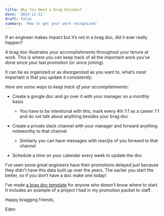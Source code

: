 ```yaml
---
title: Why You Need a Brag Document
date: '2023-12-11'
draft: false
summary: 'How to get your work recognized'
---
```


If an engineer makes impact but it’s not in a brag doc, did it ever really happen?

A brag doc illustrates your accomplishments throughout your tenure at work. This is where you can keep track of all the important work you’ve done since your last promotion (or since joining).

It can be as organized or as disorganized as you want to, what’s most important is that you update it *consistently*.

*Here are some ways to keep track of your accomplishments:*

- Create a google doc and go over it with your manager on a monthly basis

  - You have to be intentional with this, mark every 4th 1:1 as a career 1:1 and do not talk about anything besides your brag doc

- Create a private slack channel with your manager and forward anything noteworthy to that channel

  - Similarly you can have messages with reactjis of you forward to that channel

- Schedule a time on your calendar every week to update the doc

I’ve seen some great engineers have their promotions delayed just because they didn’t have this data built up over the years. The earlier you start the better, so if you don’t have a doc make one today!

I’ve made [a brag doc template](https://entreeden.gumroad.com/l/bragdoc-eng) for anyone who doesn’t know where to start. It includes an example of a project I had in my promotion packet to staff.

Happy bragging friends,

Eden

